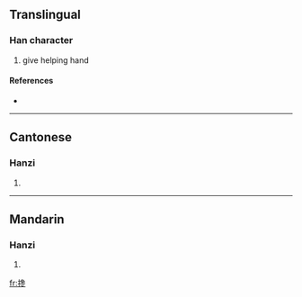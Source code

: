 {{see|攙}}
==Translingual==

===Han character===
{{Han char|rn=64|rad=手|as=09|sn=12|four=|canj=手弓山卜 (QNUY)}}

# give helping hand

====References====
* {{Han ref|kx=0445.341|hdz=31922.040|uh=6400|ud=25600}}

----

==Cantonese==

===Hanzi===
{{yue-hanzi|jyut=|y=chaam1, chaam4}}

# {{defn|Cantonese}}

----

==Mandarin==

===Hanzi===
{{cmn-hanzi|tra=攙|pin=[[chān]] ([[chan1]])|wg=ch'an<sup>1</sup>}}

# {{defn|Mandarin}}

[[fr:搀]]